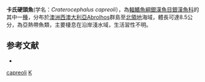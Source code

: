 {{Speciesbox 
| status = NE
| status_system = IUCN3.1
| taxon = Craterocephalus capreoli
| authority =  [[Rendahl|Rendahl]], 1922
| synonyms = *''Craterocephalus anticanus'',Whitley, 1955
}}
'''卡氏硬頭魚'''(学名：''Craterocephalus capreoli''），為[[輻鰭魚綱|輻鰭魚綱]][[銀漢魚目|銀漢魚目]][[銀漢魚科|銀漢魚科]]的其中一[[種|種]]，分布於[[澳洲|澳洲]][[西澳大利亞|西澳大利亞]]Abrolhos群島至[[北領地|北領地]]海域，體長可達8.5公分，為亞熱帶魚類，主要棲息在沿岸淺水域，生活習性不明。

==参考文献==
*{{FishBase_species|genus=Craterocephalus|species=capreoli|year=2016|month=4}}

{{Taxonbar|from=Q2668140}}

[[Category:硬頭魚屬|capreoli]]
[[Category:_1922年描述的鱼类|K]]
